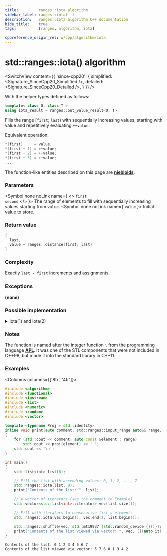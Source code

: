 ```yaml
---
title:         ranges::iota algorithm
sidebar_label: ranges::iota(  )
description:   ranges::iota algorithm C++ documentation
hide_title:    true
tags:          [ranges, algorithm, iota]

cppreference_origin_rel: w/cpp/algorithm/iota
---
```



<!----------------- Codes ---------------------->


# std::ranges::iota() algorithm

<SwitchView content={{
	'since-cpp20': {
		simplified:	<Signature_SinceCpp20_Simplified />,
		detailed:	<Signature_SinceCpp20_Detailed />,
	}
}} />

With the helper types defined as follows:
```cpp
template< class O, class T >
using iota_result = ranges::out_value_result<O, T>;
```

Fills the range [`first`; `last`) with sequentially increasing values, starting with value and repetitively evaluating `++value`.

Equivalent operation:
```cpp
*(first)     = value;
*(first + 1) = ++value;
*(first + 2) = ++value;
*(first + 3) = ++value;
...
```

The function-like entities described on this page are [**niebloids**](#).

### Parameters

<SymbolTable>

  <Symbol none noLink name={ <> <code>first</code> <br/> <code>second</code> </> }>
    The range of elements to fill with sequentially increasing values starting from `value`.
  </Symbol>
  <Symbol none noLink name={ <code>value</code> }>
    Initial value to store.
  </Symbol>

</SymbolTable>

### Return value

```cpp
{
  last,
  value + ranges::distance(first, last)
}
```

### Complexity

Exactly `last - first` increments and assignments.

### Exceptions

**(none)**

### Possible implementation

<details>
<summary>iota(1) and iota(2)</summary>

```cpp

struct iota_fn
{
    template<std::input_or_output_iterator O, std::sentinel_for<O> S,
            std::weakly_incrementable T>
    requires std::indirectly_writable<O, const T&>
    constexpr iota_result<O, T> operator()(O first, S last, T value) const
    {
        while (first != last)
        {
            *first = as_const(value);
            ++first;
            ++value;
        }
        return {std::move(first), std::move(value)};
    }

    template<std::weakly_incrementable T, std::ranges::output_range<const T&> R>
    constexpr iota_result<std::ranges::borrowed_iterator_t<R>, T>
    operator()(R&& r, T value) const
    {
        return (*this)(std::ranges::begin(r), std::ranges::end(r), std::move(value));
    }
};

inline constexpr iota_fn iota;
```

</details>

### Notes

The function is named after the integer function `⍳` from the programming language [**APL**](https://en.wikipedia.org/wiki/APL_(programming_language)). It was one of the STL components that were not included in C++98, but made it into the standard library in C++11.

### Examples

<Columns columns={['8fr', '4fr']}>
<div>

```cpp title='Main.cpp' showLineNumbers
#include <algorithm>
#include <functional>
#include <iostream>
#include <list>
#include <numeric>
#include <random>
#include <vector>

template <typename Proj = std::identity>
inline void print(auto comment, std::ranges::input_range auto&& range, Proj proj = {})
{
    for (std::cout << comment; auto const &element : range)
        std::cout << proj(element) << ' ';
    std::cout << '\n';
}

int main()
{
    std::list<int> list(8);

    // Fill the list with ascending values: 0, 1, 2, ..., 7
    std::ranges::iota(list, 0);
    print("Contents of the list: ", list);

    // A vector of iterators (see the comment to Example)
    std::vector<std::list<int>::iterator> vec(list.size());

    // Fill with iterators to consecutive list's elements
    std::ranges::iota(vec.begin(), vec.end(), list.begin());

    std::ranges::shuffle(vec, std::mt19937 {std::random_device {}()});
    print("Contents of the list viewed via vector: ", vec, [](auto it) { return *it; });
}
```

</div>
<div>

```plaintext title="Output"
Contents of the list: 0 1 2 3 4 5 6 7
Contents of the list viewed via vector: 5 7 6 0 1 3 4 2
```

</div>
</Columns>
